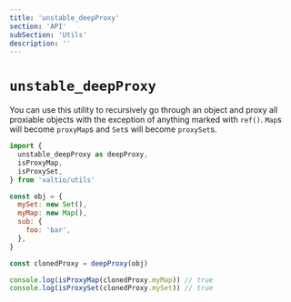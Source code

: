 ```yaml
---
title: 'unstable_deepProxy'
section: 'API'
subSection: 'Utils'
description: ''
---
```


# `unstable_deepProxy`

You can use this utility to recursively go through an object and proxy all proxiable objects with the exception of anything marked with `ref()`. `Map`s will become `proxyMap`s and `Set`s will become `proxySet`s.

```js
import {
  unstable_deepProxy as deepProxy,
  isProxyMap,
  isProxySet,
} from 'valtio/utils'

const obj = {
  mySet: new Set(),
  myMap: new Map(),
  sub: {
    foo: 'bar',
  },
}

const clonedProxy = deepProxy(obj)

console.log(isProxyMap(clonedProxy.myMap)) // true
console.log(isProxySet(clonedProxy.mySet)) // true
```
